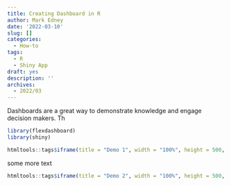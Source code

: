 ```yaml
---
title: Creating Dashboard in R
author: Mark Edney
date: '2022-03-10'
slug: []
categories:
  - How-to
tags:
  - R
  - Shiny App
draft: yes
description: ''
archives:
  - 2022/03
---
```


Dashboards are a great way to demonstrate knowledge and engage decision makers. Th

```r
library(flexdashboard)
library(shiny)
```

```r
htmltools::tags$iframe(title = "Demo 1", width = "100%", height = 500, src= "demo1.html")
```


some more text
```r
htmltools::tags$iframe(title = "Demo 2", width = "100%", height = 500, src= "demo2.html")
```